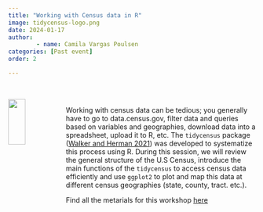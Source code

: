 ```yaml
---
title: "Working with Census data in R"
image: tidycensus-logo.png
date: 2024-01-17
author:
        - name: Camila Vargas Poulsen
categories: [Past event]
order: 2

---
```

::: {.columns}

::: {.column width="20%"}

<br> 
![](tidycensus-logo.png){width=60%}
:::

::: {.column width="80%"}

<br>

Working with census data can be tedious; you generally have to go to data.census.gov, filter data and queries based on variables and geographies, download data into a spreadsheet, upload it to R, etc. The `tidycensus` package ([Walker and Herman 2021](https://walker-data.com/tidycensus/)) was developed to systematize this process using R. During this session, we will review the general structure of the U.S Census, introduce the main functions of the `tidycensus` to access census data efficiently and use `ggplot2` to plot and map this data at different census geographies (state, county, tract. etc.).



Find all the metarials for this workshop [here](https://github.com/ecodatascience/2024-01-17-tidycensus)



:::

:::

